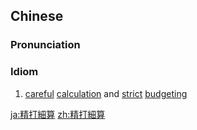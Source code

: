 {{also|精打细算}}
==Chinese==
{{zh-forms|s=精打细算}}

===Pronunciation===
{{zh-pron
|m=jīngdǎxìsuàn
|c=zing1 daa2 sai3 syun3
|mn=cheng-táⁿ-sè-sǹg/cheng-táⁿ-sòe-sǹg
|cat=id
}}

===Idiom===
{{zh-idiom}}

# {{lb|zh|Advanced Mandarin}} [[careful]] [[calculation]] and [[strict]] [[budgeting]]

[[ja:精打細算]]
[[zh:精打細算]]